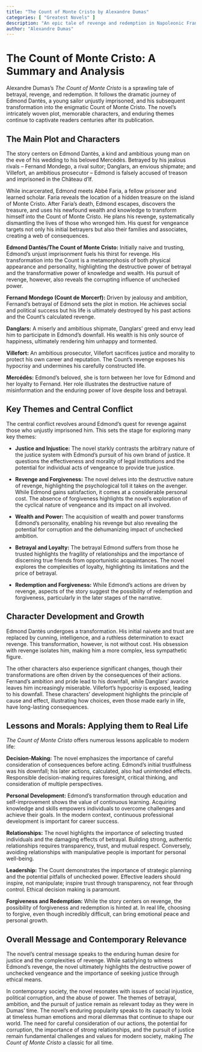 ```yaml
---
title: "The Count of Monte Cristo by Alexandre Dumas"
categories: [ "Greatest Novels" ]
description: "An epic tale of revenge and redemption in Napoleonic France."
author: "Alexandre Dumas"
---
```

# The Count of Monte Cristo: A Summary and Analysis

Alexandre Dumas's *The Count of Monte Cristo* is a sprawling tale of betrayal, revenge, and redemption.  It follows the dramatic journey of Edmond Dantès, a young sailor unjustly imprisoned, and his subsequent transformation into the enigmatic Count of Monte Cristo.  The novel’s intricately woven plot, memorable characters, and enduring themes continue to captivate readers centuries after its publication.


## The Main Plot and Characters

The story centers on Edmond Dantès, a kind and ambitious young man on the eve of his wedding to his beloved Mercédès.  Betrayed by his jealous rivals – Fernand Mondego, a rival suitor; Danglars, an envious shipmate; and Villefort, an ambitious prosecutor – Edmond is falsely accused of treason and imprisoned in the Château d'If.

While incarcerated, Edmond meets Abbé Faria, a fellow prisoner and learned scholar. Faria reveals the location of a hidden treasure on the island of Monte Cristo. After Faria's death, Edmond escapes, discovers the treasure, and uses his newfound wealth and knowledge to transform himself into the Count of Monte Cristo. He plans his revenge, systematically dismantling the lives of those who wronged him. His quest for vengeance targets not only his initial betrayers but also their families and associates, creating a web of consequences.

**Edmond Dantès/The Count of Monte Cristo:** Initially naive and trusting, Edmond's unjust imprisonment fuels his thirst for revenge. His transformation into the Count is a metamorphosis of both physical appearance and personality, highlighting the destructive power of betrayal and the transformative power of knowledge and wealth. His pursuit of revenge, however, also reveals the corrupting influence of unchecked power.

**Fernand Mondego (Count de Morcerf):** Driven by jealousy and ambition, Fernand's betrayal of Edmond sets the plot in motion.  He achieves social and political success but his life is ultimately destroyed by his past actions and the Count's calculated revenge.

**Danglars:** A miserly and ambitious shipmate, Danglars' greed and envy lead him to participate in Edmond's downfall. His wealth is his only source of happiness, ultimately rendering him unhappy and tormented.

**Villefort:** An ambitious prosecutor, Villefort sacrifices justice and morality to protect his own career and reputation. The Count's revenge exposes his hypocrisy and undermines his carefully constructed life.

**Mercédès:** Edmond's beloved, she is torn between her love for Edmond and her loyalty to Fernand. Her role illustrates the destructive nature of misinformation and the enduring power of love despite loss and betrayal.


## Key Themes and Central Conflict

The central conflict revolves around Edmond's quest for revenge against those who unjustly imprisoned him.  This sets the stage for exploring many key themes:

* **Justice and Injustice:** The novel starkly contrasts the arbitrary nature of the justice system with Edmond's pursuit of his own brand of justice.  It questions the effectiveness and morality of legal institutions and the potential for individual acts of vengeance to provide true justice.

* **Revenge and Forgiveness:** The novel delves into the destructive nature of revenge, highlighting the psychological toll it takes on the avenger. While Edmond gains satisfaction, it comes at a considerable personal cost. The absence of forgiveness highlights the novel's exploration of the cyclical nature of vengeance and its impact on all involved.

* **Wealth and Power:** The acquisition of wealth and power transforms Edmond's personality, enabling his revenge but also revealing the potential for corruption and the dehumanizing impact of unchecked ambition.

* **Betrayal and Loyalty:** The betrayal Edmond suffers from those he trusted highlights the fragility of relationships and the importance of discerning true friends from opportunistic acquaintances. The novel explores the complexities of loyalty, highlighting its limitations and the price of betrayal.

* **Redemption and Forgiveness:** While Edmond's actions are driven by revenge, aspects of the story suggest the possibility of redemption and forgiveness, particularly in the later stages of the narrative.

## Character Development and Growth

Edmond Dantès undergoes a transformation. His initial naivete and trust are replaced by cunning, intelligence, and a ruthless determination to exact revenge. This transformation, however, is not without cost. His obsession with revenge isolates him, making him a more complex, less sympathetic figure.

The other characters also experience significant changes, though their transformations are often driven by the consequences of their actions. Fernand's ambition and pride lead to his downfall, while Danglars' avarice leaves him increasingly miserable. Villefort's hypocrisy is exposed, leading to his downfall.  These characters’ development highlights the principle of cause and effect, illustrating how choices, even those made early in life, have long-lasting consequences.


## Lessons and Morals: Applying them to Real Life

*The Count of Monte Cristo* offers numerous lessons applicable to modern life:

**Decision-Making:** The novel emphasizes the importance of careful consideration of consequences before acting. Edmond's initial trustfulness was his downfall; his later actions, calculated, also had unintended effects. Responsible decision-making requires foresight, critical thinking, and consideration of multiple perspectives.


**Personal Development:** Edmond's transformation through education and self-improvement shows the value of continuous learning. Acquiring knowledge and skills empowers individuals to overcome challenges and achieve their goals. In the modern context, continuous professional development is important for career success.

**Relationships:** The novel highlights the importance of selecting trusted individuals and the damaging effects of betrayal. Building strong, authentic relationships requires transparency, trust, and mutual respect. Conversely, avoiding relationships with manipulative people is important for personal well-being.

**Leadership:**  The Count demonstrates the importance of strategic planning and the potential pitfalls of unchecked power. Effective leaders should inspire, not manipulate; inspire trust through transparency, not fear through control.  Ethical decision making is paramount.

**Forgiveness and Redemption:** While the story centers on revenge, the possibility of forgiveness and redemption is hinted at. In real life, choosing to forgive, even though incredibly difficult, can bring emotional peace and personal growth.


## Overall Message and Contemporary Relevance

The novel's central message speaks to the enduring human desire for justice and the complexities of revenge. While satisfying to witness Edmond’s revenge, the novel ultimately highlights the destructive power of unchecked vengeance and the importance of seeking justice through ethical means.

In contemporary society, the novel resonates with issues of social injustice, political corruption, and the abuse of power. The themes of betrayal, ambition, and the pursuit of justice remain as relevant today as they were in Dumas' time.  The novel’s enduring popularity speaks to its capacity to look at timeless human emotions and moral dilemmas that continue to shape our world.  The need for careful consideration of our actions, the potential for corruption, the importance of strong relationships, and the pursuit of justice remain fundamental challenges and values for modern society, making *The Count of Monte Cristo* a classic for all time.

